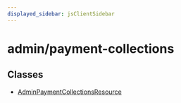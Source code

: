 ```yaml
---
displayed_sidebar: jsClientSidebar
---
```



# admin/payment-collections

## Classes

- [AdminPaymentCollectionsResource](../admin_payment_collections/classes/admin_payment_collections.AdminPaymentCollectionsResource.mdx)
